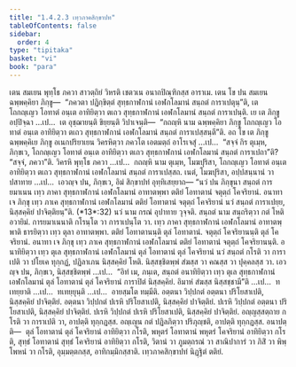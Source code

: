 ```yaml
---
title: "1.4.2.3 เทฺวภาคสิกฺขาปท"
tableOfContents: false
sidebar:
  order: 4
type: "tipitaka"
basket: "vi"
book: "para"
---
```



<DynamicBreadcrumb />

<Division number="552" book="para">

<Paragraph number="2121" book="para">
เตน สมเยน พุทฺโธ ภควา สาวตฺถิยํ วิหรติ เชตวเน อนาถปิณฺฑิกสฺส อาราเม. เตน โข ปน สมเยน ฉพฺพคฺคิยา ภิกฺขู—  “ภควตา ปฏิกฺขิตฺตํ สุทฺธกาฬกานํ เอฬกโลมานํ สนฺถตํ การาเปตุนฺ”ติ, เต โถกญฺเญว โอทาตํ อนฺเต อาทิยิตฺวา ตเถว สุทฺธกาฬกานํ เอฬกโลมานํ สนฺถตํ การาเปนฺติ. เย เต ภิกฺขู อปฺปิจฺฉา …เป…  เต อุชฺฌายนฺติ ขิยฺยนฺติ วิปาเจนฺติ—  “กถญฺหิ นาม ฉพฺพคฺคิยา ภิกฺขู โถกญฺเญว โอทาตํ อนฺเต อาทิยิตฺวา ตเถว สุทฺธกาฬกานํ เอฬกโลมานํ สนฺถตํ การาเปสฺสนฺตี”ติ.
</Paragraph>

<Paragraph number="2122" book="para">
อถ โข เต ภิกฺขู ฉพฺพคฺคิเย ภิกฺขู อเนกปริยาเยน วิครหิตฺวา ภควโต เอตมตฺถํ อาโรเจสุํ …เป…  “สจฺจํ กิร ตุเมฺห, ภิกฺขเว, โถกญฺเญว โอทาตํ อนฺเต อาทิยิตฺวา ตเถว สุทฺธกาฬกานํ เอฬกโลมานํ สนฺถตํ การาเปถา”ติ? “สจฺจํ, ภควา”ติ. วิครหิ พุทฺโธ ภควา …เป…  กถญฺหิ นาม ตุเมฺห, โมฆปุริสา, โถกญฺเญว โอทาตํ อนฺเต อาทิยิตฺวา ตเถว สุทฺธกาฬกานํ เอฬกโลมานํ สนฺถตํ การาเปสฺสถ. เนตํ, โมฆปุริสา, อปฺปสนฺนานํ วา ปสาทาย …เป…  เอวญฺจ ปน, ภิกฺขเว, อิมํ สิกฺขาปทํ อุทฺทิเสยฺยาถ—
</Paragraph>

</Division>
<Division number="553" book="para">

<Paragraph number="2123" book="para">
<Emphasis>“นวํ ปน ภิกฺขุนา สนฺถตํ การยมาเนน เทฺว ภาคา สุทฺธกาฬกานํ เอฬกโลมานํ อาทาตพฺพา ตติยํ โอทาตานํ จตุตฺถํ โคจริยานํ. อนาทา เจ ภิกฺขุ เทฺว ภาเค สุทฺธกาฬกานํ เอฬกโลมานํ ตติยํ โอทาตานํ จตุตฺถํ โคจริยานํ นวํ สนฺถตํ การาเปยฺย, นิสฺสคฺคิยํ ปาจิตฺติยนฺ”</Emphasis>ติ. (*13*:<Emphasis>32</Emphasis>)
</Paragraph>

</Division>
<Division number="554" book="para">

<Paragraph number="2124" book="para">
<Emphasis>นวํ</Emphasis> นาม กรณํ อุปาทาย วุจฺจติ.
</Paragraph>

<Paragraph number="2125" book="para">
<Emphasis>สนฺถตํ</Emphasis> นาม สนฺถริตฺวา กตํ โหติ อวายิมํ.
</Paragraph>

<Paragraph number="2126" book="para">
<Emphasis>การยมาเนนา</Emphasis>ติ กโรนฺโต วา การาเปนฺโต วา.
</Paragraph>

<Paragraph number="2127" book="para">
<Emphasis>เทฺว ภาคา สุทฺธกาฬกานํ เอฬกโลมานํ อาทาตพฺพา</Emphasis>ติ ธารยิตฺวา เทฺว ตุลา อาทาตพฺพา.
</Paragraph>

<Paragraph number="2128" book="para">
<Emphasis>ตติยํ โอทาตานนฺ</Emphasis>ติ ตุลํ โอทาตานํ.
</Paragraph>

<Paragraph number="2129" book="para">
<Emphasis>จตุตฺถํ โคจริยานนฺ</Emphasis>ติ ตุลํ โคจริยานํ.
</Paragraph>

<Paragraph number="2130" book="para">
<Emphasis>อนาทา เจ ภิกฺขุ เทฺว ภาเค สุทฺธกาฬกานํ เอฬกโลมานํ ตติยํ โอทาตานํ จตุตฺถํ โคจริยานนฺ</Emphasis>ติ. อนาทิยิตฺวา เทฺว ตุเล สุทฺธกาฬกานํ เอฬกโลมานํ ตุลํ โอทาตานํ ตุลํ โคจริยานํ นวํ สนฺถตํ กโรติ วา การาเปติ วา ปโยเค ทุกฺกฏํ, ปฏิลาเภน นิสฺสคฺคิยํ โหติ. นิสฺสชฺชิตพฺพํ สํฆสฺส วา คณสฺส วา ปุคฺคลสฺส วา. เอวญฺจ ปน, ภิกฺขเว, นิสฺสชฺชิตพฺพํ …เป…  “อิทํ เม, ภนฺเต, สนฺถตํ อนาทิยิตฺวา เทฺว ตุเล สุทฺธกาฬกานํ เอฬกโลมานํ ตุลํ โอทาตานํ ตุลํ โคจริยานํ การาปิตํ นิสฺสคฺคิยํ. อิมาหํ สํฆสฺส นิสฺสชฺชามี”ติ …เป…  ทเทยฺยาติ …เป…  ทเทยฺยุนฺติ …เป…  อายสฺมโต ทมฺมีติ.
</Paragraph>

</Division>
<Division number="555" book="para">

<Paragraph number="2131" book="para">
อตฺตนา วิปฺปกตํ อตฺตนา ปริโยสาเปติ, นิสฺสคฺคิยํ ปาจิตฺติยํ. อตฺตนา วิปฺปกตํ ปเรหิ ปริโยสาเปติ, นิสฺสคฺคิยํ ปาจิตฺติยํ. ปเรหิ วิปฺปกตํ อตฺตนา ปริโยสาเปติ, นิสฺสคฺคิยํ ปาจิตฺติยํ. ปเรหิ วิปฺปกตํ ปเรหิ ปริโยสาเปติ, นิสฺสคฺคิยํ ปาจิตฺติยํ.
</Paragraph>

<Paragraph number="2132" book="para">
อญฺญสฺสตฺถาย กโรติ วา การาเปติ วา, อาปตฺติ ทุกฺกฏสฺส. อญฺเญน กตํ ปฏิลภิตฺวา ปริภุญฺชติ, อาปตฺติ ทุกฺกฏสฺส.
</Paragraph>

</Division>
<Division number="556" book="para">

<Paragraph number="2133" book="para">
อนาปตฺติ—  ตุลํ โอทาตานํ ตุลํ โคจริยานํ อาทิยิตฺวา กโรติ, พหุตรํ โอทาตานํ พหุตรํ โคจริยานํ อาทิยิตฺวา กโรติ, สุทฺธํ โอทาตานํ สุทฺธํ โคจริยานํ อาทิยิตฺวา กโรติ, วิตานํ วา ภูมตฺถรณํ วา สาณิปาการํ วา ภิสิํ วา พิพฺโพหนํ วา กโรติ, อุมฺมตฺตกสฺส, อาทิกมฺมิกสฺสาติ.

</Paragraph>
</Division>

<Paragraph number="2134" type="center" book="para">
เทฺวภาคสิกฺขาปทํ นิฏฺฐิตํ ตติยํ.
</Paragraph>